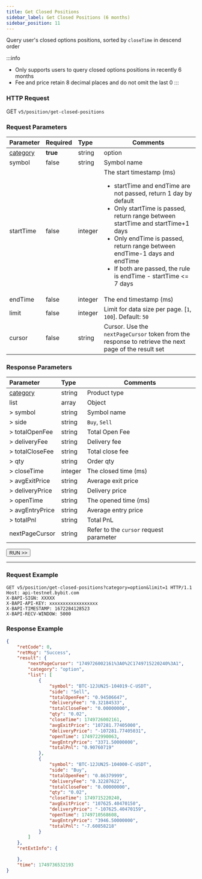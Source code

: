 ```yaml
---
title: Get Closed Positions
sidebar_label: Get Closed Positions (6 months)
sidebar_position: 11
---
```

Query user's closed options positions, sorted by `closeTime` in descend order

:::info
* Only supports users to query closed options positions in recently 6 months
* Fee and price retain 8 decimal places and do not omit the last 0
:::

### HTTP Request
GET `v5/position/get-closed-positions`

### Request Parameters
| Parameter | Required | Type | Comments|
|:----- |:-------|:-----|------ |
|[category](../enum#category) |**true** |string |option |
|symbol |false |string |Symbol name|
|startTime |false |integer |The start timestamp (ms) <ul><li>startTime and endTime are not passed, return 1 day by default</li><li>Only startTime is passed, return range between startTime and startTime+1 days</li><li>Only endTime is passed, return range between endTime-1 days and endTime</li><li>If both are passed, the rule is endTime - startTime <= 7 days</li></ul>|
|endTime |false |integer |The end timestamp (ms)|
|limit |false |integer |Limit for data size per page. [`1`, `100`]. Default: `50`|
|cursor |false |string |Cursor. Use the `nextPageCursor` token from the response to retrieve the next page of the result set|

### Response Parameters
| Parameter | Type | Comments|
|:----- |:-----|----- |
| [category](../enum#category) | string  | Product type |
|list |array |Object |
|> symbol |string |Symbol name |
|> side |string |`Buy`, `Sell` |
|> totalOpenFee |string |Total Open Fee |
|> deliveryFee |string |Delivery fee |
|> totalCloseFee |string |Total close fee |
|> qty |string |Order qty |
|> closeTime |integer |The closed time (ms) |
|> avgExitPrice |string |Average exit price |
|> deliveryPrice |string |Delivery price |
|> openTime |string |The opened time (ms) |
|> avgEntryPrice |string |Average entry price |
|> totalPnl |string |Total PnL |
|nextPageCursor |string |Refer to the `cursor` request parameter |

<a href="/api-explorer/v5/position/get-closed-positions"><Button>RUN >></Button></a>

---

### Request Example

<Tabs groupId="programming-languages">
<TabItem value="http" label="HTTP">

```http
GET v5/position/get-closed-positions?category=option&limit=1 HTTP/1.1
Host: api-testnet.bybit.com
X-BAPI-SIGN: XXXXX
X-BAPI-API-KEY: xxxxxxxxxxxxxxxxxx
X-BAPI-TIMESTAMP: 1672284128523
X-BAPI-RECV-WINDOW: 5000
```

</TabItem>
</Tabs>

### Response Example

```JSON
{
    "retCode": 0,
    "retMsg": "Success",
    "result": {
        "nextPageCursor": "1749726002161%3A0%2C1749715220240%3A1",
        "category": "option",
        "list": [
            {
                "symbol": "BTC-12JUN25-104019-C-USDT",
                "side": "Sell",
                "totalOpenFee": "0.94506647",
                "deliveryFee": "0.32184533",
                "totalCloseFee": "0.00000000",
                "qty": "0.02",
                "closeTime": 1749726002161,
                "avgExitPrice": "107281.77405000",
                "deliveryPrice": "-107281.77405031",
                "openTime": 1749722990063,
                "avgEntryPrice": "3371.50000000",
                "totalPnl": "0.90760719"
            },
            {
                "symbol": "BTC-12JUN25-104000-C-USDT",
                "side": "Buy",
                "totalOpenFee": "0.86379999",
                "deliveryFee": "0.32287622",
                "totalCloseFee": "0.00000000",
                "qty": "0.02",
                "closeTime": 1749715220240,
                "avgExitPrice": "107625.40470150",
                "deliveryPrice": "-107625.40470159",
                "openTime": 1749710568608,
                "avgEntryPrice": "3946.50000000",
                "totalPnl": "-7.60858218"
            }
        ]
    },
    "retExtInfo": {

    },
    "time": 1749736532193
}
```
